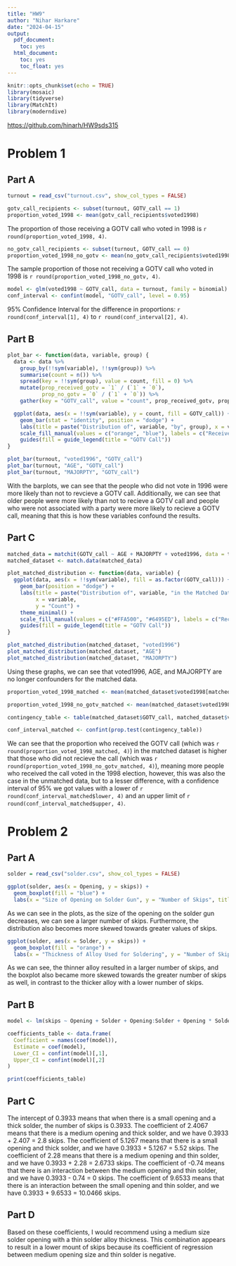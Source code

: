 ```yaml
---
title: "HW9"
author: "Nihar Harkare"
date: "2024-04-15"
output:
  pdf_document:
    toc: yes
  html_document:
    toc: yes
    toc_float: yes
---
```


```r
knitr::opts_chunk$set(echo = TRUE)
library(mosaic)
library(tidyverse)
library(MatchIt)
library(moderndive)
```

[https://github.com/hinarh/HW9sds315](https://github.com/hinarh/HW9sds315)

# Problem 1

## Part A

```r
turnout = read_csv("turnout.csv", show_col_types = FALSE)
```

```r
gotv_call_recipients <- subset(turnout, GOTV_call == 1)
proportion_voted_1998 <- mean(gotv_call_recipients$voted1998)
```

The proportion of those receiving a GOTV call who voted in 1998 is `r round(proportion_voted_1998, 4)`.

```r
no_gotv_call_recipients <- subset(turnout, GOTV_call == 0)
proportion_voted_1998_no_gotv <- mean(no_gotv_call_recipients$voted1998)
```

The sample proportion of those not receiving a GOTV call who voted in 1998 is `r round(proportion_voted_1998_no_gotv, 4)`.

```r
model <- glm(voted1998 ~ GOTV_call, data = turnout, family = binomial)
conf_interval <- confint(model, "GOTV_call", level = 0.95)
```

95% Confidence Interval for the difference in proportions: `r round(conf_interval[1], 4)` to `r round(conf_interval[2], 4)`.

## Part B

```r
plot_bar <- function(data, variable, group) {
  data <- data %>%
    group_by(!!sym(variable), !!sym(group)) %>%
    summarise(count = n()) %>%
    spread(key = !!sym(group), value = count, fill = 0) %>%
    mutate(prop_received_gotv = `1` / (`1` + `0`),
           prop_no_gotv = `0` / (`1` + `0`)) %>%
    gather(key = "GOTV_call", value = "count", prop_received_gotv, prop_no_gotv)

  ggplot(data, aes(x = !!sym(variable), y = count, fill = GOTV_call)) +
    geom_bar(stat = "identity", position = "dodge") +
    labs(title = paste("Distribution of", variable, "by", group), x = variable, y = "Count") +
    scale_fill_manual(values = c("orange", "blue"), labels = c("Received GOTV Call", "Did not receive GOTV Call")) +
    guides(fill = guide_legend(title = "GOTV Call"))
}

plot_bar(turnout, "voted1996", "GOTV_call")
plot_bar(turnout, "AGE", "GOTV_call")
plot_bar(turnout, "MAJORPTY", "GOTV_call")
```

With the barplots, we can see that the people who did not vote in 1996 were more likely than not to revcieve a GOTV call. Additionally, we can see that older people were more likely than not to recieve a GOTV call and people who were not associated with a party were more likely to recieve a GOTV call, meaning that this is how these variables confound the results.

## Part C

```r
matched_data = matchit(GOTV_call ~ AGE + MAJORPTY + voted1996, data = turnout, ratio=5)
matched_dataset <- match.data(matched_data)

plot_matched_distribution <- function(data, variable) {
  ggplot(data, aes(x = !!sym(variable), fill = as.factor(GOTV_call))) +
    geom_bar(position = "dodge") +
    labs(title = paste("Distribution of", variable, "in the Matched Dataset"),
         x = variable,
         y = "Count") +
    theme_minimal() +
    scale_fill_manual(values = c("#FFA500", "#6495ED"), labels = c("Received GOTV Call", "Did not receive GOTV Call")) +
    guides(fill = guide_legend(title = "GOTV Call"))
}

plot_matched_distribution(matched_dataset, "voted1996")
plot_matched_distribution(matched_dataset, "AGE")
plot_matched_distribution(matched_dataset, "MAJORPTY")
```

Using these graphs, we can see that voted1996, AGE, and MAJORPTY are no longer confounders for the matched data.

```r
proportion_voted_1998_matched <- mean(matched_dataset$voted1998[matched_dataset$GOTV_call == 1])

proportion_voted_1998_no_gotv_matched <- mean(matched_dataset$voted1998[matched_dataset$GOTV_call == 0])

contingency_table <- table(matched_dataset$GOTV_call, matched_dataset$voted1998)

conf_interval_matched <- confint(prop.test(contingency_table))
```

We can see that the proportion who received the GOTV call (which was `r round(proportion_voted_1998_matched, 4)`) in the matched dataset is higher that those who did not recieve the call (which was `r round(proportion_voted_1998_no_gotv_matched, 4)`), meaning more people who received the call voted in the 1998 election, however, this was also the case in the unmatched data, but to a lesser difference, with a confidence interval of 95% we got values with a lower of `r round(conf_interval_matched$lower, 4)` and an upper limit of `r round(conf_interval_matched$upper, 4)`.

# Problem 2

## Part A

```r
solder = read_csv("solder.csv", show_col_types = FALSE)

ggplot(solder, aes(x = Opening, y = skips)) +
  geom_boxplot(fill = "blue") +
  labs(x = "Size of Opening on Solder Gun", y = "Number of Skips", title = "Relationship between Opening and Skips")
```

As we can see in the plots, as the size of the opening on the solder gun decreases, we can see a larger number of skips. Furthermore, the distribution also becomes more skewed towards greater values of skips.

```r
ggplot(solder, aes(x = Solder, y = skips)) +
  geom_boxplot(fill = "orange") +
  labs(x = "Thickness of Alloy Used for Soldering", y = "Number of Skips", title = "Relationship between Solder Thickness and Skips")
```

As we can see, the thinner alloy resulted in a larger number of skips, and the boxplot also became more skewed towards the greater number of skips as well, in contrast to the thicker alloy with a lower number of skips.

## Part B

```r
model <- lm(skips ~ Opening + Solder + Opening:Solder + Opening * Solder, data = solder)

coefficients_table <- data.frame(
  Coefficient = names(coef(model)),
  Estimate = coef(model),
  Lower_CI = confint(model)[,1],
  Upper_CI = confint(model)[,2]
)

print(coefficients_table)
```

## Part C

The intercept of 0.3933 means that when there is a small opening and a thick solder, the number of skips is 0.3933. The coefficient of 2.4067 means that there is a medium opening and thick solder, and we have 0.3933 + 2.407 = 2.8 skips. The coefficient of 5.1267 means that there is a small opening and thick solder, and we have 0.3933 + 5.1267 = 5.52 skips. The coefficient of 2.28 means that there is a medium opening and thin solder, and we have 0.3933 + 2.28 = 2.6733 skips. The coefficient of -0.74 means that there is an interaction between the medium opening and thin solder, and we have 0.3933 - 0.74 = 0 skips. The coefficient of 9.6533 means that there is an interaction between the small opening and thin solder, and we have 0.3933 + 9.6533 = 10.0466 skips.

## Part D

Based on these coefficients, I would recommend using a medium size solder opening with a thin solder alloy thickness. This combination appears to result in a lower mount of skips because its coefficient of regression between medium opening size and thin solder is negative.